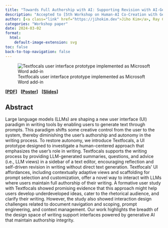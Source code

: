 ```yaml
---
title: "Towards Full Authorship with AI: Supporting Revision with AI-Generated Views"
description: "Accepted to [5th Workshop on Human-AI Co-Creation with Generative Models (HAI-GEN)](https://hai-gen.github.io/2024) at ACM IUI 2024"
author: [<a class="link" href="https://jihokim.dev">Jiho Kim</a>, Ray C. Flanagan, Noelle E. Haviland, ZeAi Sun, Souad N. Yakubu, Edom A. Maru, <a class="link" href="https://kenarnold.org">Kenneth C. Arnold</a>]
categories: "Workshop paper"
date: 2024-03-02
format:
  html:
    default-image-extension: svg
toc: false
back-to-top-navigation: false
---
```


![Textfocals user interface prototype implemented as Microsoft Word add-in](Textfocals.svg){fig-alt="Textfocals user interface prototype implemented as Microsoft Word add-in"}

<!-- **[<a class="link" href="https://arxiv.org/abs/2403.01055">arXiv</a>]**
&nbsp; -->
**[<a class="link" href="https://ceur-ws.org/Vol-3660/paper17.pdf">PDF</a>]**
&nbsp;
**[<a class="link" href="https://docs.google.com/drawings/d/1VoC5iZqSQemHDAV23cCFmxoq3AMkmeOdXeF3ZD-JxN4/edit?usp=sharing">Poster</a>]**
&nbsp;
**[<a class="link" href="https://docs.google.com/presentation/d/1dvL24PknqS6zdHVZx2q2jr6MqLBHij8XGuj1E-2hAXs/edit?usp=sharing">Slides</a>]**

## Abstract

Large language models (LLMs) are shaping a new user interface (UI) paradigm in writing tools by enabling users to generate text through prompts. This paradigm shifts some creative control from the user to the system, thereby diminishing the user's authorship and autonomy in the writing process. To restore autonomy, we introduce Textfocals, a UI prototype designed to investigate a human-centered approach that emphasizes the user's role in writing. Textfocals supports the writing process by providing LLM-generated summaries, questions, and advice (i.e., LLM views) in a sidebar of a text editor, encouraging reflection and self-driven revision in writing without direct text generation. Textfocals' UI affordances, including contextually adaptive views and scaffolding for prompt selection and customization, offer a novel way to interact with LLMs where users maintain full authorship of their writing. A formative user study with Textfocals showed promising evidence that this approach might help users develop underdeveloped ideas, cater to the rhetorical audience, and clarify their writing. However, the study also showed interaction design challenges related to document navigation and scoping, prompt engineering, and context management. Our work highlights the breadth of the design space of writing support interfaces powered by generative AI that maintain authorship integrity.
